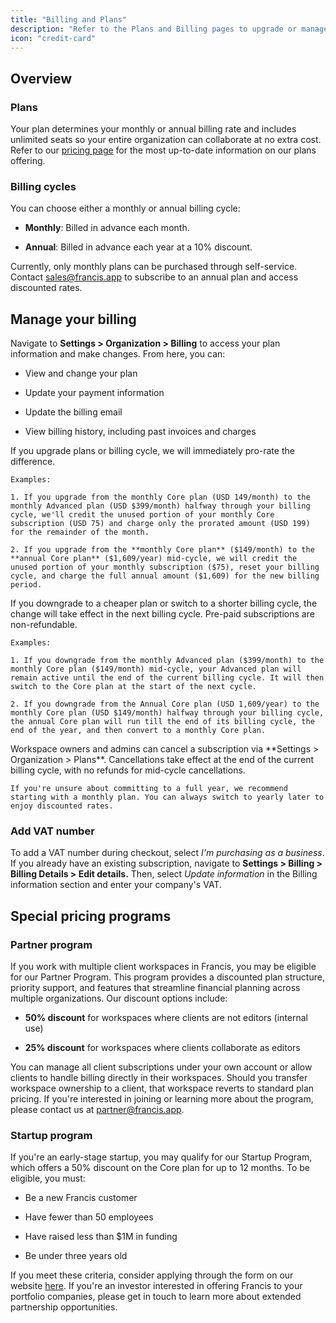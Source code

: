 ```yaml
---
title: "Billing and Plans"
description: "Refer to the Plans and Billing pages to upgrade or manage an existing subscription."
icon: "credit-card"
---
```


## Overview

### Plans

Your plan determines your monthly or annual billing rate and includes unlimited seats so your entire organization can collaborate at no extra cost. Refer to our [pricing page](https://www.francis.app/pricing) for the most up-to-date information on our plans offering.

### Billing cycles

You can choose either a monthly or annual billing cycle:

* **Monthly**: Billed in advance each month.

* **Annual**: Billed in advance each year at a 10% discount.

<Tip>
  Currently, only monthly plans can be purchased through self-service. Contact <a href="mailto:sales@francis.app">sales@francis.app</a> to subscribe to an annual plan and access discounted rates.
</Tip>

## Manage your billing

Navigate to **Settings > Organization > Billing** to access your plan information and make changes. From here, you can:

* View and change your plan

* Update your payment information

* Update the billing email

* View billing history, including past invoices and charges

<Tabs>
  <Tab title="Upgrade">
    If you upgrade plans or billing cycle, we will immediately pro-rate the difference.&#x20;



    Examples:

    1. If you upgrade from the monthly Core plan (USD 149/month) to the monthly Advanced plan (USD $399/month) halfway through your billing cycle, we'll credit the unused portion of your monthly Core subscription (USD 75) and charge only the prorated amount (USD 199) for the remainder of the month.

    2. If you upgrade from the **monthly Core plan** ($149/month) to the **annual Core plan** ($1,609/year) mid-cycle, we will credit the unused portion of your monthly subscription ($75), reset your billing cycle, and charge the full annual amount ($1,609) for the new billing period.
  </Tab>

  <Tab title="Downgrade">
    If you downgrade to a cheaper plan or switch to a shorter billing cycle, the change will take effect in the next billing cycle. Pre-paid subscriptions are non-refundable.



    Examples:

    1. If you downgrade from the monthly Advanced plan ($399/month) to the monthly Core plan ($149/month) mid-cycle, your Advanced plan will remain active until the end of the current billing cycle. It will then switch to the Core plan at the start of the next cycle.

    2. If you downgrade from the Annual Core plan (USD 1,609/year) to the monthly Core plan (USD $149/month) halfway through your billing cycle, the annual Core plan will run till the end of its billing cycle, the end of the year, and then convert to a monthly Core plan.
  </Tab>

  <Tab title="Cancel">
    Workspace owners and admins can cancel a subscription via **Settings > Organization > Plans**. Cancellations take effect at the end of the current billing cycle, with no refunds for mid-cycle cancellations.

    If you're unsure about committing to a full year, we recommend starting with a monthly plan. You can always switch to yearly later to enjoy discounted rates.
  </Tab>
</Tabs>

### Add VAT number

To add a VAT number during checkout, select *I'm purchasing as a business*. If you already have an existing subscription, navigate to **Settings > Billing > Billing Details > Edit details.** Then, select *Update information* in the Billing information section and enter your company's VAT.

## Special pricing programs

### Partner program

If you work with multiple client workspaces in Francis, you may be eligible for our Partner Program. This program provides a discounted plan structure, priority support, and features that streamline financial planning across multiple organizations. Our discount options include:

* **50% discount** for workspaces where clients are not editors (internal use) &#x20;

* **25% discount** for workspaces where clients collaborate as editors &#x20;

You can manage all client subscriptions under your own account or allow clients to handle billing directly in their workspaces. Should you transfer workspace ownership to a client, that workspace reverts to standard plan pricing. If you're interested in joining or learning more about the program, please contact us at [partner@francis.app](mailto:partner@francis.app).

### Startup program

If you're an early-stage startup, you may qualify for our Startup Program, which offers a 50% discount on the Core plan for up to 12 months. To be eligible, you must:

* Be a new Francis customer

* Have fewer than 50 employees

* Have raised less than $1M in funding

* Be under three years old

If you meet these criteria, consider applying through the form on our website [here](https://www.francis.app/startups#startup-application). If you're an investor interested in offering Francis to your portfolio companies, please get in touch to learn more about extended partnership opportunities.